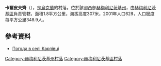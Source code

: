 {{coord|49|20|4|N|26|59|43|E|scale:100000|display=title}}

'''卡爾皮夫齊'''（{{lang-uk|Карпівці}}），是[[烏克蘭|烏克蘭]]的村落，位於該國西部[[赫梅利尼茨基州|赫梅利尼茨基州]]，由[[赫梅利尼茨基區|赫梅利尼茨基區]]負責管轄，面積1.8平方公里，海拔高度307米，2001年人口628，人口密度每平方公里348.9人。

==參考資料==
* [http://weather.in.ua/ua/hmel'nickaja/10225 Погода в селі Карпівці]{{Wayback|url=http://weather.in.ua/ua/hmel%27nickaja/10225 |date=20161022023627 }}

{{DEFAULTSORT:Карпівці}}
[[Category:赫梅利尼茨基州村落|Category:赫梅利尼茨基州村落]]
[[Category:赫梅利尼茨基區村落|Category:赫梅利尼茨基區村落]]


{{Khmelnytskyi-geo-stub}}